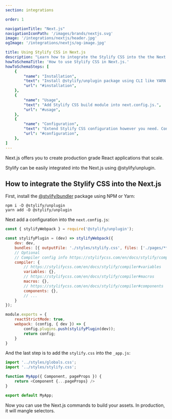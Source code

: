 ```yaml
---
section: integrations

order: 1

navigationTitle: "Next.js"
navigationIconPath: '/images/brands/nextjs.svg'
image: '/integrations/nextjs/header.jpg'
ogImage: '/integrations/nextjs/og-image.jpg'

title: Using Stylify CSS in Next.js
description: "Learn how to integrate the Stylify CSS into the the Next.js. Code your Next.js website faster with Stylify CSS."
howToSchemaTitle: 'How to use Stylify CSS in Next.js.'
howToSchemaSteps: [
	{
		"name": "Installation",
		"text": "Install @stylify/unplugin package using CLI like YARN or NPM.",
		"url": "#installation",
	},
	{
		"name": "Usage",
		"text": "Add Stylify CSS build module into next.config.js.",
		"url": "#usage",
	},
	{
		"name": "Configuration",
		"text": "Extend Stylify CSS configuration however you need. Configure variables, components, custom selectors and a lot more.",
		"url": "#configuration",
	},
]
---
```


Next.js offers you to create production grade React applications that scale.

Stylify can be easily integrated into the Next.js using @stylify/unplugin.

<StackBlitzLink link="stylify-nextjs-template" />

## How to integrate the Stylify CSS into the Next.js

First, install the [@stylify/bundler](/en/docs/unplugin) package using NPM or Yarn:

```
npm i -D @stylify/unplugin
yarn add -D @stylify/unplugin
```

Next add a configuration into the `next.config.js`:

```javascript
const { stylifyWebpack } = require('@stylify/unplugin');

const stylifyPlugin = (dev) => stylifyWebpack({
	dev: dev,
	bundles: [{ outputFile: './styles/stylify.css', files: ['./pages/**/*.js'] }],
	// Optional
	// Compiler config info https://stylifycss.com/en/docs/stylify/compiler#configuration
	compiler: {
		// https://stylifycss.com/en/docs/stylify/compiler#variables
		variables: {},
		// https://stylifycss.com/en/docs/stylify/compiler#macros
		macros: {},
		// https://stylifycss.com/en/docs/stylify/compiler#components
		components: {},
		// ...
	}
});

module.exports = {
	reactStrictMode: true,
	webpack: (config, { dev }) => {
		config.plugins.push(stylifyPlugin(dev));
		return config;
	}
}
```

And the last step is to add the `stylify.css` into the `_app.js`:

```javascript
import '../styles/globals.css';
import '../styles/stylify.css';

function MyApp({ Component, pageProps }) {
	return <Component {...pageProps} />
}

export default MyApp;
```

Now you can use the Next.js commands to build your assets. In production, it will mangle selectors.

<DocsUnpluginBuildInfo bundler="Next" />

<WhereToNext />

